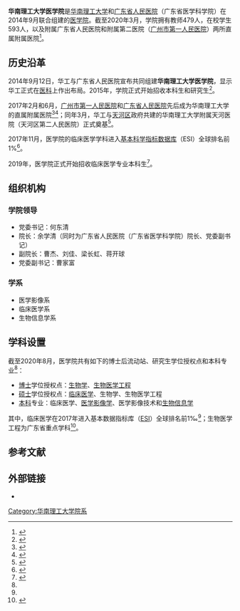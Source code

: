 {{Infobox University Department
 |名称  = 华南理工大学医学院
 |其他名称 = School of Medicine,<br />South China University of Technology
 |徽标 = [[File:SCUT_MED_Logo.png|160px]]
 |徽标说明 = 医学院院徽
 |隶属 = [[华南理工大学|华南理工大学]]
 |建立时间 = 2014年9月
 |类型 = [[學院|學院]]
 |下属 = 
 |党委书记 = 何东清
 |院长 = [[余学清|余学清]]
 |教师 = 479人（2020年）
 |学生 = 593人（2020年）
 |本科生 = 
 |研究生 = 
 |博士生 = 
 |继续教育学生 = 
 |地址 = {{CHN}}[[广东省|广东省]][[广州市|广州市]][[天河区|天河区]][[华南理工大学|华南理工大学]][[华南理工大学大学城校区|大学城校区]]B2
 |坐标 = 
 |网址 = [http://www2.scut.edu.cn/med/ 学院官网]
 |标志 =
 |脚注 =
}}
'''华南理工大学医学院'''是[[华南理工大学|华南理工大学]]和[[广东省人民医院|广东省人民医院]]（广东省医学科学院）在2014年9月联合组建的[[醫學院|医学院]]。截至2020年3月，学院拥有教师479人，在校学生593人，以及附属广东省人民医院和附属第二医院（[[广州市第一人民医院|广州市第一人民医院]]）两所直属附属医院<ref name="学院介绍">{{Cite web |title=学院介绍 |url=http://www2.scut.edu.cn/med/8757/list.htm |accessdate=2020-08-13 |date=2020-03-01 |publisher=华南理工大学医学院 |dead-url=no |archive-date=2020-02-07 |archive-url=https://web.archive.org/web/20200207090424/http://www2.scut.edu.cn/med/8757/list.htm }}</ref>。

== 历史沿革 ==
2014年9月12日，华工与广东省人民医院宣布共同组建'''华南理工大学医学院'''，显示华工正式在[[医学|医科]]上作出布局。2015年，学院正式开始招收本科生和研究生<ref>{{Cite news |url=http://edu.sina.com.cn/kaoyan/2015-03-27/1657462349.shtml |title=华南理工大学新设医学院今年开始招研究生 |author=韦英哲 |date=2015-03-27 |work=信息时报 |via=新浪教育 |accessdate=2020-08-14 |dead-url=no |archive-date=2015-07-19 |archive-url=https://web.archive.org/web/20150719061738/http://edu.sina.com.cn/kaoyan/2015-03-27/1657462349.shtml }}</ref>。

2017年2月和6月，[[广州市第一人民医院|广州市第一人民医院]]和[[广东省人民医院|广东省人民医院]]先后成为华南理工大学的直属附属医院<ref name="市医">{{Cite news |url=http://news.sciencenet.cn/sbhtmlnews/2017/3/321032.shtm |title=华南理工附属第二医院挂牌成立 |date=2017-03-02 |work=中国科学报 |via=科学网 |accessdate=2020-02-15 |dead-url=no |archive-url=https://web.archive.org/web/20200215143952/http://news.sciencenet.cn/sbhtmlnews/2017/3/321032.shtm |archive-date=2020-02-15 }}</ref><ref name="省医">{{Cite news |url=http://kb.southcn.com/content/2017-06/28/content_173409333.htm |title=省医成华工首个直属附属医院 与三个行业巨头签约 |date=2017-06-28 |work=南方网 |accessdate=2020-02-15 |dead-url=no |archive-url=https://web.archive.org/web/20200215143951/http://kb.southcn.com/content/2017-06/28/content_173409333.htm |archive-date=2020-02-15 }}</ref>；同年3月，华工与[[天河区|天河区]]政府共建的华南理工大学附属天河医院（天河区第二人民医院）正式奠基<ref name="天河医院">{{Cite news |url=http://news.sina.com.cn/s/2017-12-27/doc-ifyqchnr6061990.shtml |title=天河区又添一家三级医院 |date=2017-12-27 |work=广州日报 |via=新浪新闻 |dead-url=no |access-date=2020-02-15 |archive-url=https://web.archive.org/web/20200215143948/http://news.sina.com.cn/s/2017-12-27/doc-ifyqchnr6061990.shtml |archive-date=2020-02-15 }}</ref>。

2017年11月，医学院的临床医学学科进入[[ESI大学排名|基本科学指标数据库]]（ESI）全球排名前1%<ref name="ESI">{{Cite news |url=http://jiaoyu.haiwainet.cn/n/2017/1114/c3542413-31177242.html?nojump=1 |title=华南理工ESI学科总数达到9个 |author=王倩 |date=2017-11-14 |work=羊城晚报 |via=人民日报海外网}}</ref>。

2019年，医学院正式开始招收临床医学专业本科生<ref>{{Cite news |url=http://edu.ycwb.com/2019-04/09/content_30236148.htm |title=华南理工大学2019年新增6个本科专业，其中4个专业设在广州国际校区 |author=张璐瑶 |date=2019-04-09 |work=羊城晚报 |accessdate=2020-08-14 |dead-url=no |archive-date=2019-04-09 |archive-url=https://web.archive.org/web/20190409172826/http://edu.ycwb.com/2019-04/09/content_30236148.htm }}</ref>。

== 组织机构 ==
=== 学院领导 ===
* 党委书记：何东清
* 院长：余学清（同时为广东省人民医院（广东省医学科学院）院长、党委副书记）
* 副院长：曹杰、刘佳、梁长虹、蒋开球
* 党委副书记：曹家富

=== 学系 ===
* 医学影像系
* 临床医学系
* 生物信息学系

== 学科设置 ==
截至2020年8月，医学院共有如下的博士后流动站、研究生学位授权点和本科专业<ref name="学院介绍" />：
* [[博士|博士]]学位授权点：[[生物学|生物学]]、[[生物医学工程|生物医学工程]]
* [[硕士|硕士]]学位授权点：[[臨床醫學|临床医学]]、生物学、生物医学工程
* [[本科教育|本科]]专业：临床医学、[[醫學影像|医学影像学]]、医学影像技术和[[生物信息学|生物信息学]]
其中，临床医学在2017年进入基本数据指标库（[[ESI大学排名|ESI]]）全球排名前1‰<ref name="ESI" />；生物医学工程为广东省重点学科<ref>{{Cite web |title=广东省重点学科名单 |url=http://www2.scut.edu.cn/j2fg/2013/0103/c14332a239256/page.htm |accessdate=2019-11-16 |date=2018-03-28 |publisher=华南理工大学发展战略与规划处 |dead-url=no |archive-date=2019-11-16 |archive-url=https://web.archive.org/web/20191116124424/http://www2.scut.edu.cn/j2fg/2013/0103/c14332a239256/page.htm }}</ref>。

== 参考文献 ==
{{reflist|25em}}

== 外部链接 ==
* {{official website}}

{{华南理工大学}}
[[Category:华南理工大学院系|Category:华南理工大学院系]]
